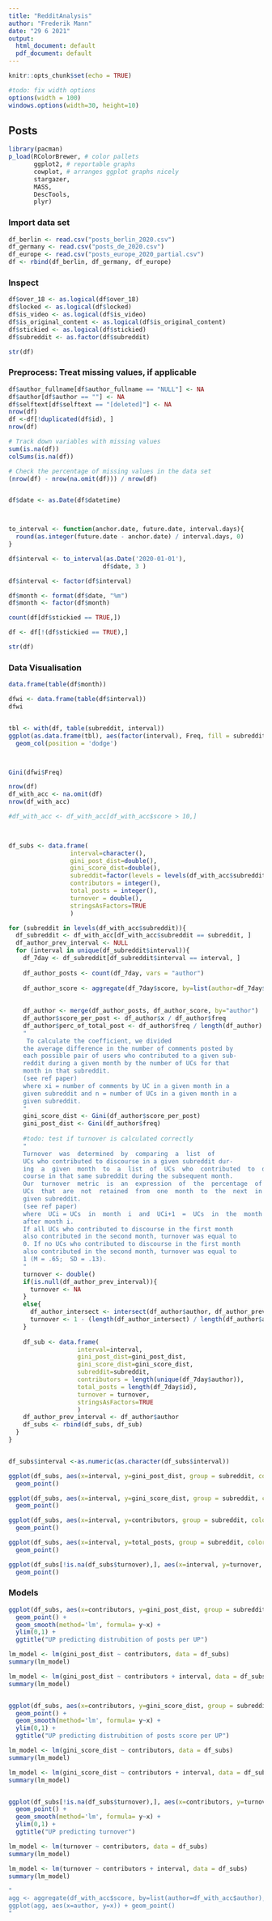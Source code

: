 ```yaml
---
title: "RedditAnalysis"
author: "Frederik Mann"
date: "29 6 2021"
output:
  html_document: default
  pdf_document: default
---
```


```r
knitr::opts_chunk$set(echo = TRUE)

#todo: fix width options
options(width = 100)
windows.options(width=30, height=10)
```

## Posts

```r
library(pacman)
p_load(RColorBrewer, # color pallets
       ggplot2, # reportable graphs
       cowplot, # arranges ggplot graphs nicely
       stargazer,
       MASS,
       DescTools,
       plyr) 
```

### Import data set
```r
df_berlin <- read.csv("posts_berlin_2020.csv")
df_germany <- read.csv("posts_de_2020.csv")
df_europe <- read.csv("posts_europe_2020_partial.csv")
df <- rbind(df_berlin, df_germany, df_europe)
```

### Inspect
```r
df$over_18 <- as.logical(df$over_18)
df$locked <- as.logical(df$locked)
df$is_video <- as.logical(df$is_video)
df$is_original_content <- as.logical(df$is_original_content)
df$stickied <- as.logical(df$stickied)
df$subreddit <- as.factor(df$subreddit)

str(df)
```

### Preprocess: Treat missing values, if applicable
```r
df$author_fullname[df$author_fullname == "NULL"] <- NA
df$author[df$author == ""] <- NA
df$selftext[df$selftext == "[deleted]"] <- NA
nrow(df)
df <-df[!duplicated(df$id), ]
nrow(df)

# Track down variables with missing values
sum(is.na(df))
colSums(is.na(df))

# Check the percentage of missing values in the data set
(nrow(df) - nrow(na.omit(df))) / nrow(df)


df$date <- as.Date(df$datetime)



to_interval <- function(anchor.date, future.date, interval.days){
  round(as.integer(future.date - anchor.date) / interval.days, 0)
}

df$interval <- to_interval(as.Date('2020-01-01'), 
                          df$date, 3 )

df$interval <- factor(df$interval)

df$month <- format(df$date, "%m")
df$month <- factor(df$month)

count(df[df$stickied == TRUE,])

df <- df[!(df$stickied == TRUE),]

str(df)
```

### Data Visualisation
```r
data.frame(table(df$month))

dfwi <- data.frame(table(df$interval))
dfwi


tbl <- with(df, table(subreddit, interval))
ggplot(as.data.frame(tbl), aes(factor(interval), Freq, fill = subreddit)) +     
  geom_col(position = 'dodge')



Gini(dfwi$Freq)

nrow(df)
df_with_acc <- na.omit(df)
nrow(df_with_acc)

#df_with_acc <- df_with_acc[df_with_acc$score > 10,]

 

df_subs <- data.frame(
                 interval=character(),
                 gini_post_dist=double(),
                 gini_score_dist=double(),
                 subreddit=factor(levels = levels(df_with_acc$subreddit)),
                 contributors = integer(),
                 total_posts = integer(),
                 turnover = double(),
                 stringsAsFactors=TRUE
                 )

for (subreddit in levels(df_with_acc$subreddit)){
  df_subreddit <- df_with_acc[df_with_acc$subreddit == subreddit, ]
  df_author_prev_interval <- NULL
  for (interval in unique(df_subreddit$interval)){
    df_7day <- df_subreddit[df_subreddit$interval == interval, ]
    
    df_author_posts <- count(df_7day, vars = "author")
    
    df_author_score <- aggregate(df_7day$score, by=list(author=df_7day$author), FUN=sum)
  
    
    df_author <- merge(df_author_posts, df_author_score, by="author")
    df_author$score_per_post <- df_author$x / df_author$freq
    df_author$perc_of_total_post <- df_author$freq / length(df_author)
    "
     To calculate the coefficient, we divided 
    the average difference in the number of comments posted by 
    each possible pair of users who contributed to a given sub-
    reddit during a given month by the number of UCs for that 
    month in that subreddit.
    (see ref paper)
    where xi = number of comments by UC in a given month in a 
    given subreddit and n = number of UCs in a given month in a 
    given subreddit.
    "
    gini_score_dist <- Gini(df_author$score_per_post)
    gini_post_dist <- Gini(df_author$freq)
    
    #todo: test if turnover is calculated correctly
    "
    Turnover  was  determined  by  comparing  a  list  of  
    UCs who contributed to discourse in a given subreddit dur-
    ing  a  given  month  to  a  list  of  UCs  who  contributed  to  dis-
    course in that same subreddit during the subsequent month. 
    Our  turnover  metric  is  an  expression  of  the  percentage  of  
    UCs  that  are  not  retained  from  one  month  to  the  next  in  a  
    given subreddit.
    (see ref paper)
    where  UCi = UCs  in  month  i  and  UCi+1  =  UCs  in  the  month  
    after month i.
    If all UCs who contributed to discourse in the first month 
    also contributed in the second month, turnover was equal to 
    0. If no UCs who contributed to discourse in the first month 
    also contributed in the second month, turnover was equal to 
    1 (M = .65;  SD = .13).
    "
    turnover <- double()
    if(is.null(df_author_prev_interval)){
      turnover <- NA
    }
    else{
      df_author_intersect <- intersect(df_author$author, df_author_prev_interval)
      turnover <- 1 - (length(df_author_intersect) / length(df_author$author))
    }
    
    df_sub <- data.frame(
                   interval=interval,
                   gini_post_dist=gini_post_dist,
                   gini_score_dist=gini_score_dist,
                   subreddit=subreddit,
                   contributors = length(unique(df_7day$author)),
                   total_posts = length(df_7day$id),
                   turnover = turnover,
                   stringsAsFactors=TRUE
                   )
    df_author_prev_interval <- df_author$author
    df_subs <- rbind(df_subs, df_sub)
  }
}


df_subs$interval <-as.numeric(as.character(df_subs$interval))

ggplot(df_subs, aes(x=interval, y=gini_post_dist, group = subreddit, color = subreddit)) +
  geom_point() 

ggplot(df_subs, aes(x=interval, y=gini_score_dist, group = subreddit, color = subreddit)) +
  geom_point() 

ggplot(df_subs, aes(x=interval, y=contributors, group = subreddit, color = subreddit)) +
  geom_point()

ggplot(df_subs, aes(x=interval, y=total_posts, group = subreddit, color = subreddit)) +
  geom_point()

ggplot(df_subs[!is.na(df_subs$turnover),], aes(x=interval, y=turnover, group = subreddit, color = subreddit)) +
  geom_point()

```

### Models
```r

ggplot(df_subs, aes(x=contributors, y=gini_post_dist, group = subreddit, color = subreddit)) +
  geom_point() +
  geom_smooth(method='lm', formula= y~x) +
  ylim(0,1) +
  ggtitle("UP predicting distrubition of posts per UP")

lm_model <- lm(gini_post_dist ~ contributors, data = df_subs)
summary(lm_model)

lm_model <- lm(gini_post_dist ~ contributors + interval, data = df_subs)
summary(lm_model)


ggplot(df_subs, aes(x=contributors, y=gini_score_dist, group = subreddit, color = subreddit)) +
  geom_point() +
  geom_smooth(method='lm', formula= y~x) +
  ylim(0,1) +
  ggtitle("UP predicting distrubition of posts score per UP")

lm_model <- lm(gini_score_dist ~ contributors, data = df_subs)
summary(lm_model)

lm_model <- lm(gini_score_dist ~ contributors + interval, data = df_subs)
summary(lm_model)


ggplot(df_subs[!is.na(df_subs$turnover),], aes(x=contributors, y=turnover, group = subreddit, color = subreddit)) +
  geom_point() +
  geom_smooth(method='lm', formula= y~x) +
  ylim(0,1) +
  ggtitle("UP predicting turnover")

lm_model <- lm(turnover ~ contributors, data = df_subs)
summary(lm_model)

lm_model <- lm(turnover ~ contributors + interval, data = df_subs)
summary(lm_model)

"
agg <- aggregate(df_with_acc$score, by=list(author=df_with_acc$author), FUN=sum)
ggplot(agg, aes(x=author, y=x)) + geom_point()
"

```

